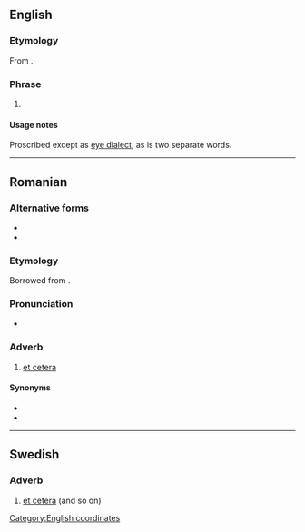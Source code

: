 {{also|etcétera|etcètera|et cetera|et cétéra}}
==English==

===Etymology===
From {{etyl|la|en}} {{m|la|et cetera||[[etc.]]: and the [[other]] [[thing]]s}}.

===Phrase===
{{en-phrase}}

# {{alternative form of|et cetera|lang=en}}

====Usage notes====
Proscribed except as [[eye dialect]], as ''{{l|en|et cetera}}'' is two separate words.

[[Category:English coordinates]]

----

==Romanian==

===Alternative forms===
* {{l|ro|et cetera}}
* {{l|ro|ețetera}}

===Etymology===
Borrowed from {{bor|ro|la|et cētera||and the others}}.

===Pronunciation===
* {{IPA|/etˈtʃe.te.ra/|lang=ro}}

===Adverb===
{{ro-adv}}

# [[et cetera]]

====Synonyms====
* {{l|ro|proci}}
* {{l|ro|și așa mai departe}}

----

==Swedish==

===Adverb===
{{sv-adv|-}}

# [[et cetera]] (and so on)